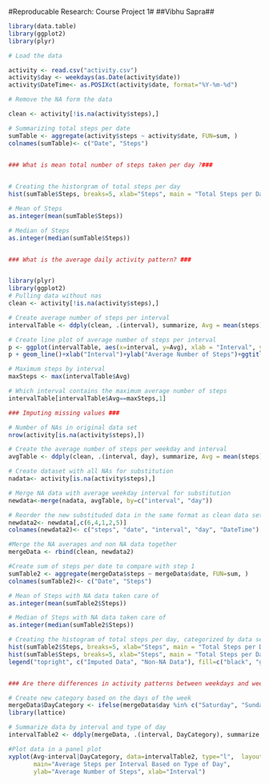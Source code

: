 #Reproducable Research: Course Project 1#
##Vibhu Sapra##

```{r, echo = TRUE}
library(data.table)
library(ggplot2)
library(plyr)

# Load the data

activity <- read.csv("activity.csv")
activity$day <- weekdays(as.Date(activity$date))
activity$DateTime<- as.POSIXct(activity$date, format="%Y-%m-%d")

# Remove the NA form the data

clean <- activity[!is.na(activity$steps),]

# Summarizing total steps per date
sumTable <- aggregate(activity$steps ~ activity$date, FUN=sum, )
colnames(sumTable)<- c("Date", "Steps")


### What is mean total number of steps taken per day ?###
        

# Creating the historgram of total steps per day
hist(sumTable$Steps, breaks=5, xlab="Steps", main = "Total Steps per Day")

# Mean of Steps
as.integer(mean(sumTable$Steps))

# Median of Steps
as.integer(median(sumTable$Steps))


### What is the average daily activity pattern? ###


library(plyr)
library(ggplot2)
# Pulling data without nas
clean <- activity[!is.na(activity$steps),]

# Create average number of steps per interval
intervalTable <- ddply(clean, .(interval), summarize, Avg = mean(steps))

# Create line plot of average number of steps per interval
p <- ggplot(intervalTable, aes(x=interval, y=Avg), xlab = "Interval", ylab="Average Number of Steps")
p + geom_line()+xlab("Interval")+ylab("Average Number of Steps")+ggtitle("Average Number of Steps per Interval")

# Maximum steps by interval
maxSteps <- max(intervalTable$Avg)

# Which interval contains the maximum average number of steps
intervalTable[intervalTable$Avg==maxSteps,1]

### Imputing missing values ###

# Number of NAs in original data set
nrow(activity[is.na(activity$steps),])

# Create the average number of steps per weekday and interval
avgTable <- ddply(clean, .(interval, day), summarize, Avg = mean(steps))

# Create dataset with all NAs for substitution
nadata<- activity[is.na(activity$steps),]

# Merge NA data with average weekday interval for substitution
newdata<-merge(nadata, avgTable, by=c("interval", "day"))

# Reorder the new substituded data in the same format as clean data set
newdata2<- newdata[,c(6,4,1,2,5)]
colnames(newdata2)<- c("steps", "date", "interval", "day", "DateTime")

#Merge the NA averages and non NA data together
mergeData <- rbind(clean, newdata2)

#Create sum of steps per date to compare with step 1
sumTable2 <- aggregate(mergeData$steps ~ mergeData$date, FUN=sum, )
colnames(sumTable2)<- c("Date", "Steps")

# Mean of Steps with NA data taken care of
as.integer(mean(sumTable2$Steps))

# Median of Steps with NA data taken care of
as.integer(median(sumTable2$Steps))

# Creating the histogram of total steps per day, categorized by data set to show impact
hist(sumTable2$Steps, breaks=5, xlab="Steps", main = "Total Steps per Day with NAs Fixed", col="Black")
hist(sumTable$Steps, breaks=5, xlab="Steps", main = "Total Steps per Day with NAs Fixed", col="Grey", add=T)
legend("topright", c("Imputed Data", "Non-NA Data"), fill=c("black", "grey"))


### Are there differences in activity patterns between weekdays and weekends? ###

# Create new category based on the days of the week
mergeData$DayCategory <- ifelse(mergeData$day %in% c("Saturday", "Sunday"), "Weekend", "Weekday")
library(lattice) 

# Summarize data by interval and type of day
intervalTable2 <- ddply(mergeData, .(interval, DayCategory), summarize, Avg = mean(steps))

#Plot data in a panel plot
xyplot(Avg~interval|DayCategory, data=intervalTable2, type="l",  layout = c(1,2),
       main="Average Steps per Interval Based on Type of Day", 
       ylab="Average Number of Steps", xlab="Interval")
```